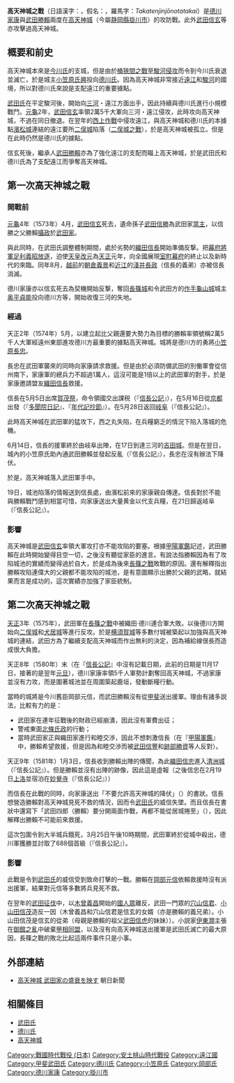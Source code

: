 {{Campaignbox Takeda}}
{{Campaignbox 德川家重大戰役}}
'''高天神城之戰'''（日語漢字：{{lang|ja|高天神城の戦い}}，假名：{{lang|ja|たかてんじんじょうのたたかい}}，羅馬字：''Takatenjinjōnotatakai''）是[[德川家康|德川家康]]與[[武田勝賴|武田勝賴]]兩度在[[高天神城|高天神城]]（今屬[[静岡縣|静岡縣]][[掛川市|掛川市]]）的攻防戰。此外[[武田信玄|武田信玄]]等亦攻擊過高天神城。

== 概要和前史 ==
{{main|高天神城}}
高天神城本來是[[今川氏|今川氏]]的支城，但是由於[[桶狹間之戰|桶狹間之戰]]至[[駿河侵攻|駿河侵攻]]而令到今川氏衰退並滅亡，於是城主[[小笠原氏興|小笠原氏興]]投向[[德川氏|德川氏]]。因為高天神城非常接近[[遠江|遠江]]和[[駿河|駿河]]的國境，所以對德川氏來說是支配遠江的重要據點。

[[武田氏|武田氏]]在平定駿河後，開始向[[三河|三河]]・遠江方面出手，因此持續與德川氏進行小規模戰鬥。[[元龜|元龜]]2年，[[武田信玄|武田信玄]]率領2萬5千大軍向三河・遠江侵攻，此時攻向高天神城，不過在同日撤退。在翌年的[[西上作戰|西上作戰]]中侵攻遠江，與高天神城和德川氏的本據點[[濱松城|濱松城]]連結的遠江要所[[二俣城|二俣城]]陷落（[[二俣城之戰|二俣城之戰]]），於是高天神城被孤立。但是在此時仍然是德川氏的據點。

信玄死後，繼承人[[武田勝賴|武田勝賴]]亦為了強化遠江的支配而瞄上高天神城，於是武田氏和德川氏為了支配遠江而爭奪高天神城。

== 第一次高天神城之戰 ==
{{Infobox Military Conflict
|conflict=第一次高天神城之戰
|partof=[[日本戰國時代|日本戰國時代]]
|image=
|caption=
|date=1574年5月
|place=[[高天神城|高天神城]]
|casus=
|territory=
|result=開城
|combatant1=[[武田勝賴|武田勝賴]][[File:Japanese_Crest_Takedabishi.svg|15px]]
|combatant2=[[德川家康|德川家康]][[File:Tokugawa_family_crest.svg|15px]]
|commander1=武田勝賴
|commander2=[[小笠原信興|小笠原信興]]
|strength1=25,000
|strength2=約10,000
|casualties1=-
|casualties2=-
|notes=
}}
=== 開戰前 ===
[[元龜|元龜]]4年（1573年）4月，[[武田信玄|武田信玄]]死去，遺命孫子[[武田信勝|武田信勝]]為武田家[[當主|當主]]，以信勝之父勝賴[[攝政|攝政]]於[[武田家|武田家]]。

與此同時，在武田氏調整體制期間，處於劣勢的[[織田信長|織田信長]]開始準備反撃。把[[幕府將軍|幕府將軍]][[足利義昭|足利義昭]][[放逐|放逐]]，迫使[[天皇|天皇]][[改元|改元]]為[[天正_(日本)|天正]]元年，向全國展現[[室町幕府|室町幕府]]的終止以及新時代的來臨。同年8月，[[越前國|越前]]的[[朝倉義景|朝倉義景]]和[[近江國|近江]]的[[淺井長政|淺井長政]]（信長的義弟）亦被信長消滅。

德川家康亦以信玄死去為契機開始反撃，奪回[[長篠城|長篠城]]和令武田方的[[龜山城_(三河國)|作手龜山城]]城主[[奥平貞能|奥平貞能]]投向德川方等，開始收復三河的失地。

=== 經過 ===
天正2年（1574年）5月，以建立起比父親還要大勢力為目標的勝賴率領號稱2萬5千人大軍經遠州東部進攻德川方最重要的據點高天神城。城將是德川方的勇將[[小笠原長忠|小笠原長忠]]。

長忠在武田軍襲來的同時向家康請求救援。但是由於必須防備武田的別働軍會從信州南下，家康軍的總兵力不超過1萬人，這沒可能是1倍以上的武田軍的對手，於是家康邀請盟友[[織田信長|織田信長]]救援。

信長在5月5日出席[[賀茂祭|賀茂祭]]，命令領國交出課税（『[[信長公記|信長公記]]』），在5月16日從[[京都|京都]]出發（『[[多聞院日記|多聞院日記]]』、『[[年代記抄節|年代記抄節]]』）。在5月28日返回[[岐阜城|岐阜]]（『信長公記』）。

此時高天神城在武田軍的猛攻下，西之丸失陷，在兵糧窮乏的情況下陷入落城的危機。

6月14日，信長的援軍終於由岐阜出陣，在17日到達三河的[[吉田城_(三河國)|吉田城]]。但是在翌日，城內的小笠原氏助內通武田勝賴並發起反亂（『信長公記』），長忠在沒有辦法下降伏。

於是，高天神城落入武田軍手中。

19日，城池陷落的情報送到信長處，由濱松前來的家康親自傳達。信長對於不能與勝賴戰鬥感到相當可惜，向家康送出大量黄金以代支兵糧，在21日歸返岐阜（『信長公記』）。

=== 影響 ===
高天神城是[[武田信玄|武田信玄]]率領大軍攻打亦不能攻陷的要塞。根據[[甲陽軍鑑|甲陽軍鑑]]記述，武田勝賴在此時開始變得目空一切，之後沒有聽從家臣的進言。有說法指勝賴因為有了攻陷城池的實績而變得過於自大，於是成為後來[[長篠之戰|長篠之戰]]敗戰的原因。還有解釋指出勝賴攻陷連偉大的父親都不能攻陷的城池，是有意圖顯示出勝於父親的武略，就結果而言是成功的，這次實績亦加強了家臣統制。

== 第二次高天神城之戰 ==
{{Infobox Military Conflict
|conflict=第二次高天神之戰
|partof=[[日本戰國時代|日本戰國時代]]
|image=
|caption=
|date=1581年
|place=[[高天神城|高天神城]]
|casus=
|territory=
|result=德川軍勝利
|combatant1=[[武田勝賴|武田勝賴]][[File:Japanese_Crest_Takedabishi.svg|15px]]
|combatant2=[[德川家康|德川家康]][[File:Tokugawa_family_crest.svg|15px]]
|commander1=[[岡部元信|岡部元信]]{{KIA}}
|commander2=德川家康
|strength1=不明
|strength2=5,000
|casualties1=全滅
|casualties2=-
|notes=
}}
[[天正_(日本)|天正]]3年（1575年），武田軍在[[長篠之戰|長篠之戰]]中被織田‧德川連合軍大敗。以後德川方開始向[[二俣城|二俣城]]和[[犬居城|犬居城]]等進行反攻。於是[[横須賀城|横須賀城]]等多數付城被築起以加強與高天神城的連結，武田方為了繼續支配高天神城而作出無利的決定，因為補給線很長而造成很大負擔。

天正8年（1580年）末（在『[[信長公記|信長公記]]』中沒有記載日期，此前的日期是11月17日，接著的是翌年[[元旦|元旦]]），德川家康率領5千人軍勢計劃奪回高天神城，不過家康並沒有力攻，而是圍著城池並在周圍築起鹿垣，發動斷糧行動。

當時的城將是今川舊臣岡部元信，而武田勝賴沒有從[[甲斐|甲斐]]送出援軍。理由有諸多説法，比較有力的是：
*武田家在連年征戰後的財政已經崩潰，因此沒有軍費出征；
*警戒東面[[北條氏政|北條氏政]]的行動；
*當時武田家正與織田家進行和睦交渉，因此不想刺激信長（在『[[甲陽軍鑑|甲陽軍鑑]]』中，勝賴希望救援，但是因為和睦交渉而被[[武田信豐|武田信豐]]和[[跡部勝資|跡部勝資]]等人反對）。

天正9年（1581年）1月3日，信長收到勝賴出陣的傳聞，為此[[織田信忠|織田信忠]]進入[[清洲城|清洲城]]（『信長公記』）。但是勝賴並沒有出陣的跡像，因此這是虛報（之後信忠在2月19日[[上洛|上洛]]並宿泊在[[妙覺寺|妙覺寺]]（『信長公記』））

而信長在此戰的同時，向家康送出「不要允許高天神城的降伏」（{{lang|ja|高天神城の降伏を許さないように}}）的書狀。信長想營造勝賴對高天神城見死不救的情況，因而令[[武田氏|武田氏]]的威信失墜。而且信長在書狀中還寫下「武田四郎（勝賴）要分開兩面作戰，再都不能從居城捲至」（{{lang|ja|武田四郎分際ニては、重而も後巻成間敷候哉}}），因此解釋出勝賴不可能前來救援。

這次包圍令到大半城兵餓死，3月25日午後10時期間，武田軍終於從城中殺出，德川軍獲勝並討取了688個首級（『信長公記』）。

=== 影響 ===
此戰是令到[[武田氏|武田氏]]的威信受到致命打擊的一戰。勝賴在[[岡部元信|岡部元信]]依賴救援時沒有派出援軍，結果對元信等多數將兵見死不救。　

在翌年的[[武田征伐|武田征伐]]中，以[[木曾義昌|木曾義昌]]開始的[[國人眾|國人眾]]離反，武田一門眾的[[穴山信君|穴山信君]]、[[小山田信茂|小山田信茂]]造反一因（木曾義昌和穴山信君是信玄的女婿（亦是勝賴的義兄弟）。小山田信茂是信玄的從弟（母親是勝賴的祖父[[武田信虎|武田信虎]]的妹妹））。小説家[[伊東潤|伊東潤]]主張在[[御館之亂|御館之亂]]中破棄[[甲相同盟|甲相同盟]]，以及沒有向高天神城送出援軍是武田氏滅亡的最大原因，長篠之戰的敗北比起這兩件事件只是小事。

== 外部連結 ==
*[http://www.asahi.com/travel/kosenjo/TKY200908190197.html 高天神城 武田家の盛衰を映す] {{Wayback|url=http://www.asahi.com/travel/kosenjo/TKY200908190197.html |date=20201102012354 }} 朝日新聞

== 相關條目 ==
*[[武田氏|武田氏]]
*[[德川氏|德川氏]]
*[[高天神城|高天神城]]


[[Category:戰國時代戰役_(日本)|Category:戰國時代戰役 (日本)]]
[[Category:安土桃山時代戰役|Category:安土桃山時代戰役]]
[[Category:遠江國|Category:遠江國]]
[[Category:甲斐武田氏|Category:甲斐武田氏]]
[[Category:德川氏|Category:德川氏]]
[[Category:小笠原氏|Category:小笠原氏]]
[[Category:岡部氏|Category:岡部氏]]
[[Category:德川家康|Category:德川家康]]
[[Category:掛川市|Category:掛川市]]